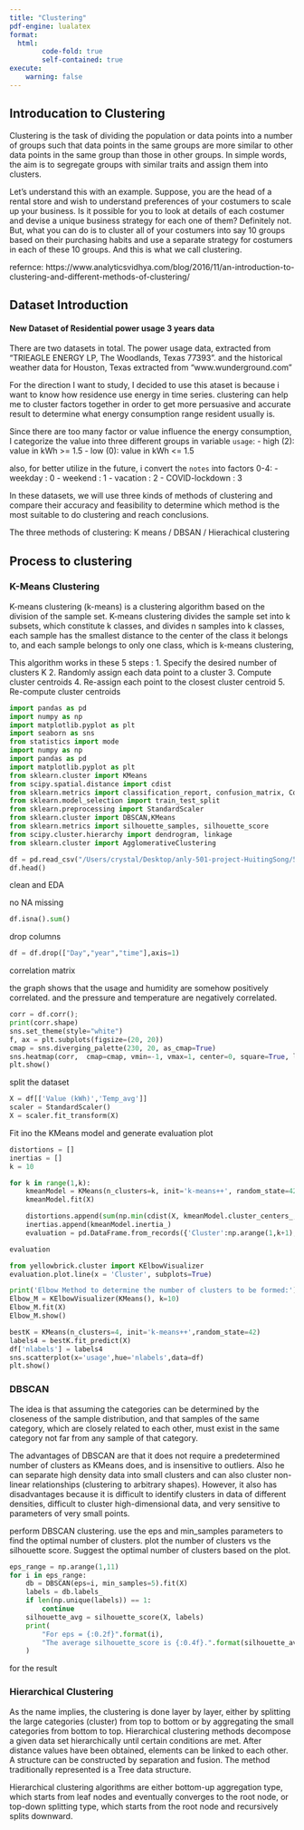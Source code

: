 ```yaml
---
title: "Clustering"
pdf-engine: lualatex
format:
  html:
        code-fold: true
        self-contained: true
execute:
    warning: false
---
```


## Introducation to Clustering

Clustering is the task of dividing the population or data points into a number of groups such that data points in the same groups are more similar to other data points in the same group than those in other groups. In simple words, the aim is to segregate groups with similar traits and assign them into clusters.

Let’s understand this with an example. Suppose, you are the head of a rental store and wish to understand preferences of your costumers to scale up your business. Is it possible for you to look at details of each costumer and devise a unique business strategy for each one of them? Definitely not. But, what you can do is to cluster all of your costumers into say 10 groups based on their purchasing habits and use a separate strategy for costumers in each of these 10 groups. And this is what we call clustering.

refernce: https://www.analyticsvidhya.com/blog/2016/11/an-introduction-to-clustering-and-different-methods-of-clustering/ 

## Dataset Introduction

#### New Dataset of Residential power usage 3 years data

There are two datasets in total. The power usage data, extracted from “TRIEAGLE ENERGY LP, The Woodlands, Texas 77393”. and the historical weather data for Houston, Texas extracted from “www.wunderground.com”

For the direction I want to study, I decided to use this ataset is because i want to know how residence use energy in time series. clustering can help me to cluster factors together in order to get more persuasive and accurate result to determine what energy consumption range resident usually is.

Since there are too many factor or value influence the energy consumption, I categorize the value into three different groups in variable `usage`:
 - high (2): value in kWh >= 1.5 
 - low (0): value in kWh <= 1.5

also, for better utilize in the future, i convert the `notes` into factors 0-4:
  - weekday : 0
  - weekend : 1
  - vacation : 2
  - COVID-lockdown : 3

In these datasets, we will use three kinds of methods of clustering and compare their accuracy and feasibility to determine which method is the most suitable to do clustering and reach conclusions.

The three methods of clustering: K means / DBSAN / Hierachical clustering

## Process to clustering

### K-Means Clustering

K-means clustering (k-means) is a clustering algorithm based on the division of the sample set. K-means clustering divides the sample set into k subsets, which constitute k classes, and divides n samples into k classes, each sample has the smallest distance to the center of the class it belongs to, and each sample belongs to only one class, which is k-means clustering, 

This algorithm works in these 5 steps :
    1. Specify the desired number of clusters K
    2. Randomly assign each data point to a cluster
    3. Compute cluster centroids
    4. Re-assign each point to the closest cluster centroid
    5. Re-compute cluster centroids

```python
import pandas as pd
import numpy as np
import matplotlib.pyplot as plt
import seaborn as sns
from statistics import mode
import numpy as np
import pandas as pd
import matplotlib.pyplot as plt
from sklearn.cluster import KMeans
from scipy.spatial.distance import cdist
from sklearn.metrics import classification_report, confusion_matrix, ConfusionMatrixDisplay, accuracy_score
from sklearn.model_selection import train_test_split
from sklearn.preprocessing import StandardScaler
from sklearn.cluster import DBSCAN,KMeans
from sklearn.metrics import silhouette_samples, silhouette_score
from scipy.cluster.hierarchy import dendrogram, linkage
from sklearn.cluster import AgglomerativeClustering

df = pd.read_csv("/Users/crystal/Desktop/anly-501-project-HuitingSong/501-project-website/data/cleaned data/merged_w_u.csv",index_col=[0])
df.head()
```

clean and EDA

no NA missing
```python
df.isna().sum()
```

drop columns
```python
df = df.drop(["Day","year","time"],axis=1)
```

correlation matrix

the graph shows that the usage and humidity are somehow positively correlated. and the pressure and temperature are negatively correlated.

```python
corr = df.corr();  
print(corr.shape)
sns.set_theme(style="white")
f, ax = plt.subplots(figsize=(20, 20)) 
cmap = sns.diverging_palette(230, 20, as_cmap=True)   
sns.heatmap(corr,  cmap=cmap, vmin=-1, vmax=1, center=0, square=True, linewidths=.5, cbar_kws={"shrink": .5})
plt.show()
```

split the dataset 
```python
X = df[['Value (kWh)','Temp_avg']]
scaler = StandardScaler()
X = scaler.fit_transform(X)
```

Fit ino the KMeans model and generate evaluation plot
```python
distortions = []
inertias = []
k = 10

for k in range(1,k):
    kmeanModel = KMeans(n_clusters=k, init='k-means++', random_state=42)
    kmeanModel.fit(X)

    distortions.append(sum(np.min(cdist(X, kmeanModel.cluster_centers_, 'euclidean'),axis=1))/X.shape[0])
    inertias.append(kmeanModel.inertia_)
    evaluation = pd.DataFrame.from_records({'Cluster':np.arange(1,k+1), 'Distortion':distortions, "Inertia":inertias})

evaluation
```

```python
from yellowbrick.cluster import KElbowVisualizer
evaluation.plot.line(x = 'Cluster', subplots=True)

print('Elbow Method to determine the number of clusters to be formed:')
Elbow_M = KElbowVisualizer(KMeans(), k=10)
Elbow_M.fit(X)
Elbow_M.show()

bestK = KMeans(n_clusters=4, init='k-means++',random_state=42)
labels4 = bestK.fit_predict(X)
df['nlabels'] = labels4
sns.scatterplot(x='usage',hue='nlabels',data=df)
plt.show()
```

### DBSCAN

The idea is that assuming the categories can be determined by the closeness of the sample distribution, and that samples of the same category, which are closely related to each other, must exist in the same category not far from any sample of that category.

The advantages of DBSCAN are that it does not require a predetermined number of clusters as KMeans does, and is insensitive to outliers. Also he can separate high density data into small clusters and can also cluster non-linear relationships (clustering to arbitrary shapes). However, it also has disadvantages because it is difficult to identify clusters in data of different densities, difficult to cluster high-dimensional data, and very sensitive to parameters of very small points.

perform DBSCAN clustering. use the eps and min_samples parameters to find the optimal number of clusters. plot the number of clusters vs the silhouette score. Suggest the optimal number of clusters based on the plot.

```python
eps_range = np.arange(1,11)
for i in eps_range:
    db = DBSCAN(eps=i, min_samples=5).fit(X)
    labels = db.labels_
    if len(np.unique(labels)) == 1:
        continue
    silhouette_avg = silhouette_score(X, labels)
    print(
        "For eps = {:0.2f}".format(i),
        "The average silhouette_score is {:0.4f}.".format(silhouette_avg)
    )
```

for the result 

### Hierarchical Clustering

As the name implies, the clustering is done layer by layer, either by splitting the large categories (cluster) from top to bottom or by aggregating the small categories from bottom to top. Hierarchical clustering methods decompose a given data set hierarchically until certain conditions are met. After distance values have been obtained, elements can be linked to each other. A structure can be constructed by separation and fusion. The method traditionally represented is a Tree data structure.

Hierarchical clustering algorithms are either bottom-up aggregation type, which starts from leaf nodes and eventually converges to the root node, or top-down splitting type, which starts from the root node and recursively splits downward.

